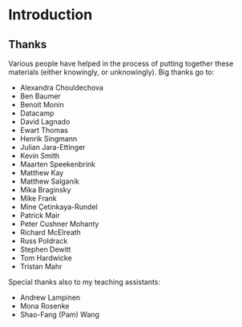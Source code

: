 # Introduction



## Thanks 

Various people have helped in the process of putting together these materials (either knowingly, or unknowingly). Big thanks go to: 

- Alexandra Chouldechova
- Ben Baumer
- Benoit Monin
- Datacamp
- David Lagnado
- Ewart Thomas
- Henrik Singmann
- Julian Jara-Ettinger
- Kevin Smith
- Maarten Speekenbrink
- Matthew Kay
- Matthew Salganik
- Mika Braginsky 
- Mike Frank 
- Mine Çetinkaya-Rundel
- Patrick Mair
- Peter Cushner Mohanty
- Richard McElreath
- Russ Poldrack 
- Stephen Dewitt
- Tom Hardwicke
- Tristan Mahr

Special thanks also to my teaching assistants: 

- Andrew Lampinen
- Mona Rosenke 
- Shao-Fang (Pam) Wang

